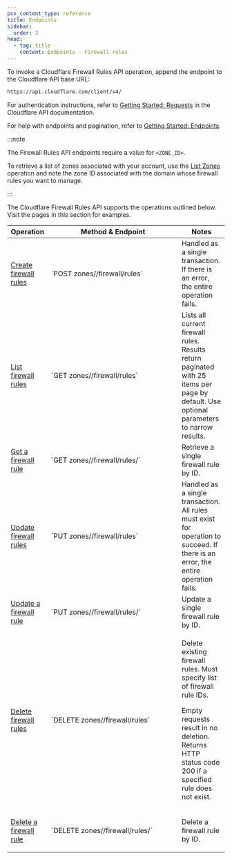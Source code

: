 ```yaml
---
pcx_content_type: reference
title: Endpoints
sidebar:
  order: 2
head:
  - tag: title
    content: Endpoints - Firewall rules
---
```


To invoke a Cloudflare Firewall Rules API operation, append the endpoint to the Cloudflare API base URL:

```txt
https://api.cloudflare.com/client/v4/
```

For authentication instructions, refer to [Getting Started: Requests](/fundamentals/api/) in the Cloudflare API documentation.

For help with endpoints and pagination, refer to [Getting Started: Endpoints](/fundamentals/api/).

:::note

The Firewall Rules API endpoints require a value for `<ZONE_ID>`.

To retrieve a list of zones associated with your account, use the [List Zones](/api/operations/zones-get) operation and note the zone ID associated with the domain whose firewall rules you want to manage.

:::

The Cloudflare Firewall Rules API supports the operations outlined below. Visit the pages in this section for examples.

<table style="table-layout:fixed; width:100%">
  <thead>
    <tr>
      <th>Operation</th>
      <th style="width: 60%">Method & Endpoint</th>
      <th>Notes</th>
    </tr>
  </thead>
  <tbody>
    <tr>
      <td>
        <a href="/api/operations/firewall-rules-create-firewall-rules">
          Create firewall rules
        </a>
      </td>
      <td>`POST zones/<ZONE_ID>/firewall/rules`</td>
      <td>Handled as a single transaction. If there is an error, the entire operation fails.</td>
    </tr>
    <tr>
      <td>
        <a href="/api/operations/firewall-rules-list-firewall-rules">
          List firewall rules
        </a>
      </td>
      <td>`GET zones/<ZONE_ID>/firewall/rules`</td>
      <td>
        Lists all current firewall rules. Results return paginated with 25 items per page by default. Use optional parameters to narrow results.
      </td>
    </tr>
    <tr>
      <td>
        <a href="/api/operations/firewall-rules-get-a-firewall-rule">
          Get a firewall rule
        </a>
      </td>
      <td>`GET zones/<ZONE_ID>/firewall/rules/<RULE_ID>`</td>
      <td>Retrieve a single firewall rule by ID.</td>
    </tr>
    <tr>
      <td>
        <a href="/api/operations/firewall-rules-update-firewall-rules">
          Update firewall rules
        </a>
      </td>
      <td>`PUT zones/<ZONE_ID>/firewall/rules`</td>
      <td>
        Handled as a single transaction. All rules must exist for operation to succeed. If there is
        an error, the entire operation fails.
      </td>
    </tr>
    <tr>
      <td>
        <a href="/api/operations/firewall-rules-update-a-firewall-rule">
          Update a firewall rule
        </a>
      </td>
      <td>`PUT zones/<ZONE_ID>/firewall/rules/<RULE_ID>`</td>
      <td>Update a single firewall rule by ID.</td>
    </tr>
    <tr>
      <td>
        <a href="/api/operations/firewall-rules-delete-firewall-rules">
          Delete firewall rules
        </a>
      </td>
      <td>`DELETE zones/<ZONE_ID>/firewall/rules`</td>
      <td>
        <p>Delete existing firewall rules. Must specify list of firewall rule IDs.</p>
        <p>
          Empty requests result in no deletion. Returns HTTP status code 200 if a specified rule
          does not exist.
        </p>
      </td>
    </tr>
    <tr>
      <td>
        <a href="/api/operations/firewall-rules-delete-a-firewall-rule">
          Delete a firewall rule
        </a>
      </td>
      <td>`DELETE zones/<ZONE_ID>/firewall/rules/<RULE_ID>`</td>
      <td>
        <p>Delete a firewall rule by ID.</p>
      </td>
    </tr>
  </tbody>
</table>
